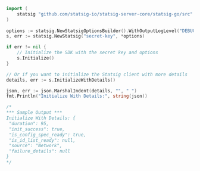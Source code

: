 ```go expandable
import (
    statsig "github.com/statsig-io/statsig-server-core/statsig-go/src"
)
			
options := statsig.NewStatsigOptionsBuilder().WithOutputLogLevel("DEBUG").Build()
s, err := statsig.NewStatsig("secret-key", *options)

if err != nil {
    // Initialize the SDK with the secret key and options
    s.Initialize()
}

// Or if you want to initialize the Statsig client with more details
details, err := s.InitializeWithDetails()

json, err := json.MarshalIndent(details, "", " ")
fmt.Println("Initialize With Details:", string(json))

/*
*** Sample Output ***
Initialize With Details: {
 "duration": 95,
 "init_success": true,
 "is_config_spec_ready": true,
 "is_id_list_ready": null,
 "source": "Network",
 "failure_details": null
}
*/
```
